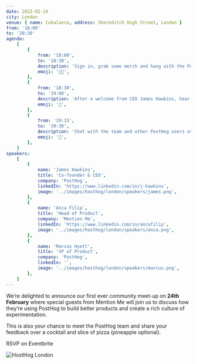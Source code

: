 ```yaml
---
date: 2022-02-24
city: London
venue: { name: Cobalance, address: Shoreditch High Street, London }
from: '18:00'
to: '20:30'
agenda:
    [
        {
            from: '18:00',
            to: '18:30',
            description: 'Sign in, grab some merch and hang with the PostHog team.',
            emoji: '👋🏼',
        },
        {
            from: '18:30',
            to: '19:00',
            description: 'After a welcome from CEO James Hawkins, hear how Mention Me uses PostHog to build better products in a fireside chat with Head of Product Anca Filip, hosted by PostHog’s Marcus Hyett.',
            emoji: '💬',
        },
        {
            from: '19:15',
            to: '20:30',
            description: 'Chat with the team and other PostHog users over a cocktail and slice of pizza. We’d love to hear your ideas and feedback!',
            emoji: '🍺',
        },
    ]
speakers:
    [
        {
            name: 'James Hawkins',
            title: 'Co-founder & CEO',
            company: 'PostHog',
            linkedIn: 'https://www.linkedin.com/in/j-hawkins',
            image: '../images/hosthog/london/speakers/james.png',
        },
        {
            name: 'Anca Filip',
            title: 'Head of Product',
            company: 'Mention Me',
            linkedIn: 'https://www.linkedin.com/in/ancafilip',
            image: '../images/hosthog/london/speakers/anca.png',
        },
        {
            name: 'Marcus Hyett',
            title: 'VP of Product',
            company: 'PostHog',
            linkedIn: '',
            image: '../images/hosthog/london/speakers/marcus.png',
        },
    ]
---
```


<Title>
    Join us for our first community meetup <span className="text-red">in London</span>
</Title>

<Section className="border-b border-dashed border-gray-accent-light pb-4" style={{marginBottom: 0}} divider={false} cols={2}>

<div>

We’re delighted to announce our first ever community meet-up on **24th February** where special guests from Mention Me will join us to discuss how they’re using PostHog to build better products and create a rich culture of experimentation.

This is also your chance to meet the PostHog team and share your feedback over a cocktail and slice of pizza (pineapple optional).

<CallToAction to="/">RSVP on Eventbrite</CallToAction>

<Disclaimer />

<WhereWhen />

</div>

![HostHog London](../images/hosthog/london/featured.png)

</Section>

<Section divider={false}>
    <Section style={{ margin: 0 }} divider={false} cols={2}>
        <Agenda />
        <Speakers />
    </Section>
</Section>
